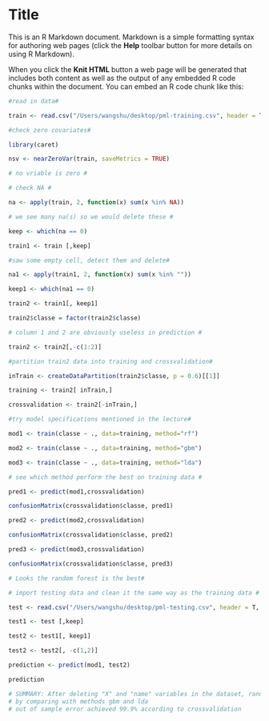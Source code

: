 Title
========================================================

This is an R Markdown document. Markdown is a simple formatting syntax for authoring web pages (click the **Help** toolbar button for more details on using R Markdown).

When you click the **Knit HTML** button a web page will be generated that includes both content as well as the output of any embedded R code chunks within the document. You can embed an R code chunk like this:

```r
#read in data#

train <- read.csv("/Users/wangshu/desktop/pml-training.csv", header = T, )

#check zero covariates#

library(caret)

nsv <- nearZeroVar(train, saveMetrics = TRUE)

# no vriable is zero #

# check NA #

na <- apply(train, 2, function(x) sum(x %in% NA))

# we see many na(s) so we would delete these #

keep <- which(na == 0)

train1 <- train [,keep]

#saw some empty cell, detect them and delete#

na1 <- apply(train1, 2, function(x) sum(x %in% ""))

keep1 <- which(na1 == 0)

train2 <- train1[, keep1]

train2$classe = factor(train2$classe)

# column 1 and 2 are obviously useless in prediction #

train2 <- train2[,-c(1:2)]

#partition train2 data into training and crossvalidation#

inTrain <- createDataPartition(train2$classe, p = 0.6)[[1]]

training <- train2[ inTrain,]

crossvalidation <- train2[-inTrain,]

#try model specifications mentioned in the lecture#

mod1 <- train(classe ~ ., data=training, method="rf")

mod2 <- train(classe ~ ., data=training, method="gbm")

mod3 <- train(classe ~ ., data=training, method="lda")

```

```r
# see which method perform the best on training data #

pred1 <- predict(mod1,crossvalidation)

confusionMatrix(crossvalidation$classe, pred1)

```
```r

pred2 <- predict(mod2,crossvalidation)

confusionMatrix(crossvalidation$classe, pred2)

```
```r
pred3 <- predict(mod3,crossvalidation)

confusionMatrix(crossvalidation$classe, pred3)
```
```r

# Looks the random forest is the best#

# import testing data and clean it the same way as the training data #

test <- read.csv("/Users/wangshu/desktop/pml-testing.csv", header = T, )

test1 <- test [,keep]

test2 <- test1[, keep1]

test2 <- test2[, -c(1,2)]

prediction <- predict(mod1, test2)

prediction
```
```r
# SUMMARY: After deleting "X" and "name" variables in the dataset, random forest is the model I finally chose
# by comparing with methods gbm and lda
# out of sample error achieved 99.9% according to crossvalidation

```


